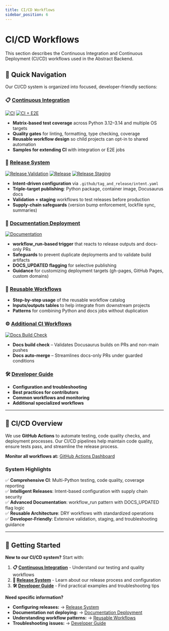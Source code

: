 ```yaml
---
title: CI/CD Workflows
sidebar_position: 6
---
```


# CI/CD Workflows

This section describes the Continuous Integration and Continuous Deployment (CI/CD) workflows used in the Abstract Backend.

## 🚀 **Quick Navigation**

Our CI/CD system is organized into focused, developer-friendly sections:

### **📋 [Continuous Integration](./continuous-integration.mdx)**

[![CI](https://github.com/Chisanan232/abstract-backend/actions/workflows/ci.yaml/badge.svg)](https://github.com/Chisanan232/abstract-backend/actions/workflows/ci.yaml)
[![CI + E2E](https://github.com/Chisanan232/abstract-backend/actions/workflows/ci_includes_e2e_test.yaml/badge.svg)](https://github.com/Chisanan232/abstract-backend/actions/workflows/ci_includes_e2e_test.yaml)

- **Matrix-based test coverage** across Python 3.12–3.14 and multiple OS targets  
- **Quality gates** for linting, formatting, type checking, coverage  
- **Reusable workflow design** so child projects can opt-in to shared automation  
- **Samples for extending CI** with integration or E2E jobs

### **🔄 [Release System](./release-system.mdx)**

[![Release Validation](https://github.com/Chisanan232/abstract-backend/actions/workflows/release-validate.yml/badge.svg)](https://github.com/Chisanan232/abstract-backend/actions/workflows/release-validate.yml)
[![Release](https://github.com/Chisanan232/abstract-backend/actions/workflows/release.yml/badge.svg)](https://github.com/Chisanan232/abstract-backend/actions/workflows/release.yml)
[![Release Staging](https://github.com/Chisanan232/abstract-backend/actions/workflows/release-staging.yml/badge.svg)](https://github.com/Chisanan232/abstract-backend/actions/workflows/release-staging.yml)

- **Intent-driven configuration** via `.github/tag_and_release/intent.yaml`  
- **Triple-target publishing**: Python package, container image, Docusaurus docs  
- **Validation + staging** workflows to test releases before production  
- **Supply-chain safeguards** (version bump enforcement, lockfile sync, summaries)

### **📖 [Documentation Deployment](./documentation-deployment.mdx)**  

[![Documentation](https://github.com/Chisanan232/abstract-backend/actions/workflows/documentation.yaml/badge.svg)](https://github.com/Chisanan232/abstract-backend/actions/workflows/documentation.yaml)

- **workflow_run-based trigger** that reacts to release outputs and docs-only PRs  
- **Safeguards** to prevent duplicate deployments and to validate build artifacts  
- **DOCS_UPDATED flagging** for selective publishing  
- **Guidance** for customizing deployment targets (gh-pages, GitHub Pages, custom domains)

### **🔧 [Reusable Workflows](./reusable-workflows.mdx)**
- **Step-by-step usage** of the reusable workflow catalog  
- **Inputs/outputs tables** to help integrate from downstream projects  
- **Patterns** for combining Python and docs jobs without duplication

### **⚙️ [Additional CI Workflows](./additional-ci-workflows.mdx)**

[![Docs Build Check](https://github.com/Chisanan232/abstract-backend/actions/workflows/docs-build-check.yaml/badge.svg)](https://github.com/Chisanan232/abstract-backend/actions/workflows/docs-build-check.yaml)

- **Docs build check** – Validates Docusaurus builds on PRs and non-main pushes  
- **Docs auto-merge** – Streamlines docs-only PRs under guarded conditions

### **🛠️ [Developer Guide](./developer-guide.mdx)**
- **Configuration and troubleshooting**
- **Best practices for contributors**
- **Common workflows and monitoring**
- **Additional specialized workflows**

---

## 🎯 **CI/CD Overview**

We use **GitHub Actions** to automate testing, code quality checks, and deployment processes. Our CI/CD pipelines help maintain code quality, ensure tests pass, and streamline the release process.

**Monitor all workflows at:** [GitHub Actions Dashboard](https://github.com/Chisanan232/abstract-backend/actions)

### **System Highlights**

✅ **Comprehensive CI**: Multi-Python testing, code quality, coverage reporting  
✅ **Intelligent Releases**: Intent-based configuration with supply chain security  
✅ **Advanced Documentation**: workflow_run pattern with DOCS_UPDATED flag logic  
✅ **Reusable Architecture**: DRY workflows with standardized operations  
✅ **Developer-Friendly**: Extensive validation, staging, and troubleshooting guidance  

---

## 🎯 **Getting Started**

**New to our CI/CD system?** Start with:

1. **📋 [Continuous Integration](./continuous-integration.mdx)** - Understand our testing and quality workflows
2. **🔄 [Release System](./release-system.mdx)** - Learn about our release process and configuration
3. **🛠️ [Developer Guide](./developer-guide.mdx)** - Find practical examples and troubleshooting tips

**Need specific information?**
- **Configuring releases:** → [Release System](./release-system.mdx)
- **Documentation not deploying:** → [Documentation Deployment](./documentation-deployment.mdx)  
- **Understanding workflow patterns:** → [Reusable Workflows](./reusable-workflows.mdx)
- **Troubleshooting issues:** → [Developer Guide](./developer-guide.mdx)
